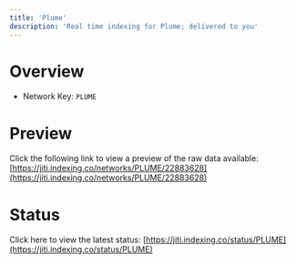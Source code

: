```yaml
---
title: 'Plume'
description: 'Real time indexing for Plume; delivered to you'
---
```


# Overview
- Network Key: `PLUME`

# Preview
Click the following link to view a preview of the raw data available: [https://jiti.indexing.co/networks/PLUME/22883628](https://jiti.indexing.co/networks/PLUME/22883628)

# Status
Click here to view the latest status: [https://jiti.indexing.co/status/PLUME](https://jiti.indexing.co/status/PLUME)
